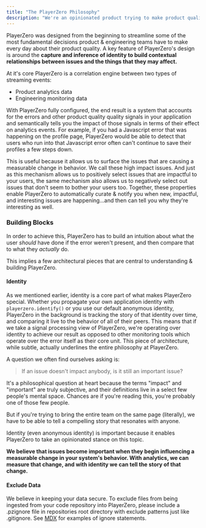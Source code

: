 ```yaml
---
title: "The PlayerZero Philosophy"
description: "We're an opinionated product trying to make product quality better for everyone."
---
```


PlayerZero was designed from the beginning to streamline some of the most
fundamental decisions product & engineering teams have to make every day about
their product quality. A key feature of PlayerZero's design is around the
**capture and inference of identity to build contextual relationships between
issues and the things that they may affect.**

At it's core PlayerZero is a correlation engine between two types of streaming
events:

- Product analytics data
- Engineering monitoring data

With PlayerZero fully configured, the end result is a system that accounts for
the errors and other product quality quality signals in your application and
semantically tells you the impact of those signals in terms of their effect on
analytics events. For example, if you had a Javascript error that was happening
on the profile page, PlayerZero would be able to detect that users who run into
that Javascript error often can't continue to save their profiles a few steps
down.

This is useful because it allows us to surface the issues that are causing a
measurable change in behavior. We call these high impact issues. And just as
this mechanism allows us to positively select issues that are impactful to your
users, the same mechanism also allows us to negatively select out issues that
don't seem to bother your users too. Together, these properties enable
PlayerZero to automatically curate & notify you when new, impactful, and
interesting issues are happening...and then can tell you why they're interesting
as well.

### Building Blocks

In order to achieve this, PlayerZero has to build an intuition about what the
user _should_ have done if the error weren't present, and then compare that to
what they _actually_ do.

This implies a few architectural pieces that are central to understanding &
building PlayerZero.

#### Identity

As we mentioned earlier, identity is a core part of what makes PlayerZero
special. Whether you propagate your own application identity with
`playerzero.identify()` or you use our default anonymous identity, PlayerZero in
the background is tracking the story of that identity over time, and comparing
it live to the behavior of all of their peers. This means that if we take a
signal processing view of PlayerZero, we're operating over identity to achieve
our result as opposed to other monitoring tools which operate over the error
itself as their core unit. This piece of architecture, while subtle, actually
underlines the entire philosophy at PlayerZero.

A question we often find ourselves asking is:

> If an issue doesn't impact anybody, is it still an important issue?

It's a philosophical question at heart because the terms "impact" and
"important" are truly subjective, and their definitions live in a select few
people's mental space. Chances are if you're reading this, you're probably one
of those few people.

But if you're trying to bring the entire team on the same page (literally), we
have to be able to tell a compelling story that resonates with anyone.

Identity (even anonymous identity) is important because it enables PlayerZero to
take an opinionated stance on this topic.

**We believe that issues become important when they begin influencing a
measurable change in your system's behavior. With analytics, we can measure that
change, and with identity we can tell the story of that change.**

#### Exclude Data

We believe in keeping your data secure.  To exclude files from being ingested from
your code repository into PlayerZero, please include a .pzignore file in repositories
root directory with exclude patterns just like .gitignore.  See [MDX](https://www.w3schools.com/git/git_ignore.asp?remote=github "this")
for examples of ignore statements.